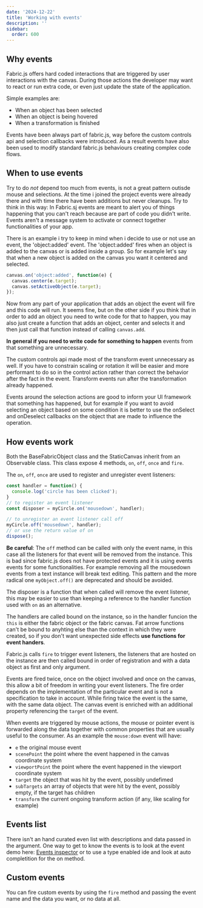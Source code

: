 ```yaml
---
date: '2024-12-22'
title: 'Working with events'
description: ''
sidebar:
  order: 600
---
```


## Why events

Fabric.js offers hard coded interactions that are triggered by user interactions with the canvas.
During those actions the developer may want to react or run extra code, or even just update the state of the application.

Simple examples are:
- When an object has been selected
- When an object is being hovered
- When a transformation is finished

Events have been always part of fabric.js, way before the custom controls api and selection callbacks were introduced.
As a result events have also been used to modify standard fabric.js behaviours creating complex code flows.

## When to use events

Try to do *not* depend too much from events, is not a great pattern outisde mouse and selections.
At the time i joined the project events were already there and with time there have been additions but never cleanups.
Try to think in this way: In Fabric.sj events are meant to alert you of things happening that you 
can't reach because are part of code you didn't write.
Events aren't a message system to activate or connect together functionalities of your app.

There is an example i try to keep in mind when i decide to use or not use an event, the 'object:added' event.
The 'object:added' fires when an object is added to the canvas or is added inside a group.
So for example let's say that when a new object is added on the canvas you want it centered and selected.

```ts
canvas.on('object:added', function(e) {
  canvas.center(e.target);
  canvas.setActiveObject(e.target);
});
```

Now from any part of your application that adds an object the event will fire and this code will run.
It seems fine, but on the other side if you think that in order to add an object you need to write code for that to happen,
you may also just create a function that adds an object, center and selects it and then just call that function instead of calling `canvas.add`.

**In general if you need to write code for something to happen** events from that something are unnecessary.

The custom controls api made most of the transform event unnecessary as well. If you have to constrain scaling or rotation it will be easier
 and more performant to do so in the control action rather than correct the behavior after the fact in the event.
 Transform events run after the transformation already happened.

Events around the selection actions are good to inform your UI framework that something has happened, but for example if you want to avoid
 selecting an object based on some condition it is better to use the onSelect and onDeselect callbacks on the object that are made to influence the operation.

## How events work

Both the BaseFabricObject class and the StaticCanvas inherit from an Observable class.
This class expose 4 methods, `on`, `off`, `once` and `fire`.

The  `on`, `off`, `once` are used to register and unregister event listeners:

```ts
const handler = function() {
  console.log('circle has been clicked');
}
// to register an event listener
const disposer = myCircle.on('mousedown', handler);

// to unregister an event listener call off
myCircle.off('mousedown', handler);
// or use the return value of on
dispose();
```


**Be careful**: The `off` method can be called with only the event name, in this case all the listeners for that event
 will be removed from the instance. This is bad since fabric.js does not have protected events and it is using events events for some functionalities.
 For example removing all the mousedown events from a text instance will break text editing. This pattern and the more radical one `myObject.off()`
 are deprecated and should be avoided. 

The disposer is a function that when called will remove the event listener, this may be easier
to use than keeping a reference to the handler function used with `on` as an alternative.

The handlers are called bound on the instance, so in the handler funcion the `this` is  either the fabric object or the fabric canvas.
Fat arrow functions can't be bound to anyhting else than the context in which they were created, so if you don't want unexpected
 side effects **use functions for event handers**.

Fabric.js calls `fire` to trigger event listeners, the listeners that are hosted on the instance are then called bound in order
 of registration and with a data object as first and only argument.

Events are fired twice, once on the object involved and once on the canvas, this allow a bit of freedom in writing your event listeners.
The fire order depends on the implementation of the particular event and is not a specification to take in account.
While firing twice the event is the same, with the same data object. The canvas event is enriched with an additional property referencing the `target` of the event.

When events are triggered by mouse actions, the mouse or pointer event is forwarded along the data together with common properties that are usually useful to the consumer.
As an example the `mouse:down` event will have:
- `e` the original mouse event
- `scenePoint` the point where the event happened in the canvas coordinate system
- `viewportPoint` the point where the event happened in the viewport coordinate system
- `target` the object that was hit by the event, possibly undefimed
- `subTargets` an array of objects that were hit by the event, possibly empty, if the target has children
- `transform` the current ongoing transform action (if any, like scaling for example)

## Events list

There isn't an hand curated even list with descriptions and data passed in the argument.
One way to get to know the events is to look at the event demo here: [Events inspector](/demo/events-inspector/) or to use a type enabled ide and look at 
auto completition for the on method.

## Custom events

You can fire custom events by using the `fire` method and passing the event name and the data you want, or no data at all.

